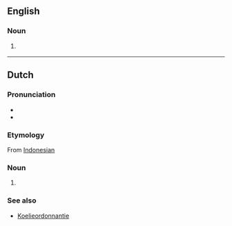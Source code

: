 ==English==

===Noun===
{{en-noun}}

# {{lb|en|South Africa}} {{alternative spelling of|coolie|lang=en}}

----

==Dutch==

===Pronunciation===
* {{audio|Nl-koelie.ogg|Audio|lang=nl}}
* {{hyphenation|koe|lie|lang=nl}}

===Etymology===
From [[w:Bahasa Indonesia|Indonesian]]

===Noun===
{{nl-noun|m|-s|koelietje}}

# {{l|en|coolie}}

===See also===
* [[w:nl:Koelie#Koelieordonnantie|Koelieordonnantie]]